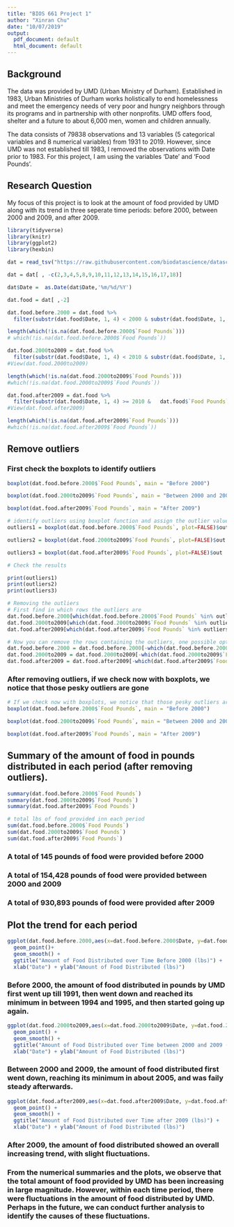 ```yaml
---
title: "BIOS 661 Project 1"
author: "Xinran Chu"
date: "10/07/2019"
output:
  pdf_document: default
  html_document: default
---
```


## Background 

The data was provided by UMD (Urban Ministry of Durham). Established in 1983, Urban Ministries of Durham works holistically to end homelessness and meet the emergency needs of very poor and hungry neighbors through its programs and in partnership with other nonprofits. UMD offers food, shelter and a future to about 6,000 men, women and children annually. 

The data consists of 79838 observations and 13 variables (5 categorical variables and 8 numerical variables) from 1931 to 2019. However, since UMD was not established till 1983, I removed the observations with Date prior to 1983. For this project, I am using the variables 'Date' and 'Food Pounds'.  

## Research Question  

My focus of this project is to look at the amount of food provided by UMD along with its trend in three seperate time periods: before 2000, between 2000 and 2009, and after 2009.  


```r
library(tidyverse)
library(knitr)
library(ggplot2)
library(hexbin)
```   

```r
dat = read_tsv("https://raw.githubusercontent.com/biodatascience/datasci611/gh-pages/data/project1_2019/UMD_Services_Provided_20190719.tsv")

dat = dat[ , -c(2,3,4,5,8,9,10,11,12,13,14,15,16,17,18)]

dat$Date =  as.Date(dat$Date,'%m/%d/%Y')

dat.food = dat[ ,-2]

dat.food.before.2000 = dat.food %>%
  filter(substr(dat.food$Date, 1, 4) < 2000 & substr(dat.food$Date, 1, 4) > 1982 & dat.food$`Food Pounds` > 0) 

length(which(!is.na(dat.food.before.2000$`Food Pounds`))) 
# which(!is.na(dat.food.before.2000$`Food Pounds`))

dat.food.2000to2009 = dat.food %>%
  filter(substr(dat.food$Date, 1, 4) < 2010 & substr(dat.food$Date, 1, 4) >= 2000 &   dat.food$`Food Pounds` > 0)
#View(dat.food.2000to2009)

length(which(!is.na(dat.food.2000to2009$`Food Pounds`))) 
#which(!is.na(dat.food.2000to2009$`Food Pounds`))

dat.food.after2009 = dat.food %>%
  filter(substr(dat.food$Date, 1, 4) >= 2010 &   dat.food$`Food Pounds` > 0) 
#View(dat.food.after2009)

length(which(!is.na(dat.food.after2009$`Food Pounds`))) 
#which(!is.na(dat.food.after2009$`Food Pounds`))
```   

## Remove outliers  

### First check the boxplots to identify outliers  

```r
boxplot(dat.food.before.2000$`Food Pounds`, main = "Before 2000")
```  

```r
boxplot(dat.food.2000to2009$`Food Pounds`, main = "Between 2000 and 2009")
```   

```r
boxplot(dat.food.after2009$`Food Pounds`, main = "After 2009")
```   

```r
# identify outliers using boxplot function and assign the outlier values into a vector
outliers1 = boxplot(dat.food.before.2000$`Food Pounds`, plot=FALSE)$out 

outliers2 = boxplot(dat.food.2000to2009$`Food Pounds`, plot=FALSE)$out 

outliers3 = boxplot(dat.food.after2009$`Food Pounds`, plot=FALSE)$out 

# Check the results

print(outliers1)
print(outliers2)
print(outliers3)

# Removing the outliers
# First find in which rows the outliers are
dat.food.before.2000[which(dat.food.before.2000$`Food Pounds` %in% outliers1),]
dat.food.2000to2009[which(dat.food.2000to2009$`Food Pounds` %in% outliers2),]
dat.food.after2009[which(dat.food.after2009$`Food Pounds` %in% outliers3),]

# Now you can remove the rows containing the outliers, one possible option is:
dat.food.before.2000 = dat.food.before.2000[-which(dat.food.before.2000$`Food Pounds` %in% outliers1),]
dat.food.2000to2009 = dat.food.2000to2009[-which(dat.food.2000to2009$`Food Pounds` %in% outliers2),]
dat.food.after2009 = dat.food.after2009[-which(dat.food.after2009$`Food Pounds` %in% outliers3),]
```  

### After removing outliers, if we check now with boxplots, we notice that those pesky outliers are gone  

```r
# If we check now with boxplots, we notice that those pesky outliers are gone
boxplot(dat.food.before.2000$`Food Pounds`, main = "Before 2000")
```   

```r
boxplot(dat.food.2000to2009$`Food Pounds`, main = "Between 2000 and 2009")
```  

```r
boxplot(dat.food.after2009$`Food Pounds`, main = "After 2009")
```   

## Summary of the amount of food in pounds distributed in each period (after removing outliers).    

```r
summary(dat.food.before.2000$`Food Pounds`)
summary(dat.food.2000to2009$`Food Pounds`)
summary(dat.food.after2009$`Food Pounds`)

# total lbs of food provided inn each period
sum(dat.food.before.2000$`Food Pounds`) 
sum(dat.food.2000to2009$`Food Pounds`) 
sum(dat.food.after2009$`Food Pounds`) 
```  

### A total of 145 pounds of food were provided before 2000  
### A total of 154,428 pounds of food were provided between 2000 and 2009  
### A total of 930,893 pounds of food were provided after 2009  

## Plot the trend for each period  

```r
ggplot(dat.food.before.2000,aes(x=dat.food.before.2000$Date, y=dat.food.before.2000$`Food Pounds`)) +
  geom_point()+ 
  geom_smooth() + 
  ggtitle("Amount of Food Distributed over Time Before 2000 (lbs)") +
  xlab("Date") + ylab("Amount of Food Distributed (lbs)")
```  

### Before 2000, the amount of food distributed in pounds by UMD first went up till 1991, then went down and reached its minimum in between 1994 and 1995, and then started going up again.  

```r
ggplot(dat.food.2000to2009,aes(x=dat.food.2000to2009$Date, y=dat.food.2000to2009$`Food Pounds`)) +
  geom_point() + 
  geom_smooth() + 
  ggtitle("Amount of Food Distributed over Time between 2000 and 2009 (lbs)") +
  xlab("Date") + ylab("Amount of Food Distributed (lbs)")
```  

### Between 2000 and 2009, the amount of food distributed first went down, reaching its minimum in about 2005, and was faily steady afterwards. 

```r
ggplot(dat.food.after2009,aes(x=dat.food.after2009$Date, y=dat.food.after2009$`Food Pounds`)) +
  geom_point() + 
  geom_smooth() + 
  ggtitle("Amount of Food Distributed over Time after 2009 (lbs)") +
  xlab("Date") + ylab("Amount of Food Distributed (lbs)")
```   

### After 2009, the amount of food distributed showed an overall increasing trend, with slight fluctuations.   


### From the numerical summaries and the plots, we observe that the total amount of food provided by UMD has been increasing in large magnitude. However, within each time period, there were fluctuations in the amount of food distributed by UMD. Perhaps in the future, we can conduct further analysis to identify the causes of these fluctuations.     
